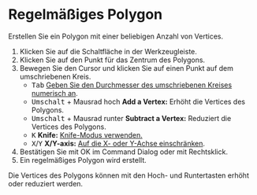 
# Regelmäßiges Polygon

<Reference shortcut='' command='Polygon' button='Werkzeugleiste' />

Erstellen Sie ein Polygon mit einer beliebigen Anzahl von Vertices.

1. Klicken Sie auf die Schaltfläche <ButtonIcon type="button-regular-polygon" /> in der Werkzeugleiste.
2. Klicken Sie auf den Punkt für das Zentrum des Polygons.
3. Bewegen Sie den Cursor und klicken Sie auf einen Punkt auf dem umschriebenen Kreis.
   - <kbd>Tab</kbd> [Geben Sie den Durchmesser des umschriebenen Kreises numerisch an](./sketching-essentials#specify-dimensions-numerically).
   - <kbd>Umschalt</kbd> + Mausrad hoch **Add a Vertex:** Erhöht die Vertices des Polygons.
   - <kbd>Umschalt</kbd> + Mausrad runter **Subtract a Vertex:** Reduziert die Vertices des Polygons.
   - <kbd>K</kbd> **Knife:** [Knife-Modus verwenden.](./sketching-essentials#use-knife-mode)
   - <kbd>X</kbd>/<kbd>Y</kbd> **X/Y-axis:** [Auf die X- oder Y-Achse einschränken](./sketching-essentials#constrain-to-an-axis).
4. Bestätigen Sie mit OK im Command Dialog oder mit Rechtsklick.
5. Ein regelmäßiges Polygon wird erstellt.

<Callout type="info" emoji="💡">
   Die Vertices des Polygons können mit den Hoch- und Runtertasten erhöht oder reduziert werden.
</Callout>

<VideoPlayer fileName="polygon"/>